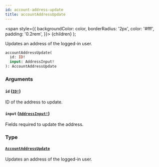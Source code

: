 ```yaml
---
id: account-address-update
title: accountAddressUpdate
---
```


<span
style={{
      backgroundColor: color,
      borderRadius: '2px',
      color: '#fff',
      padding: '0.2rem',
    }}>
{children}
</span>
);

Updates an address of the logged-in user.

```graphql
accountAddressUpdate(
  id: ID!
  input: AddressInput!
): AccountAddressUpdate

```

### Arguments

#### `id` ([`ID!`](/api-reference/scalars/id.mdx))

ID of the address to update.

#### `input` ([`AddressInput!`](/api-reference/inputs/address-input.mdx))

Fields required to update the address.

### Type

#### [`AccountAddressUpdate`](/api-reference/objects/account-address-update.mdx)

Updates an address of the logged-in user.
